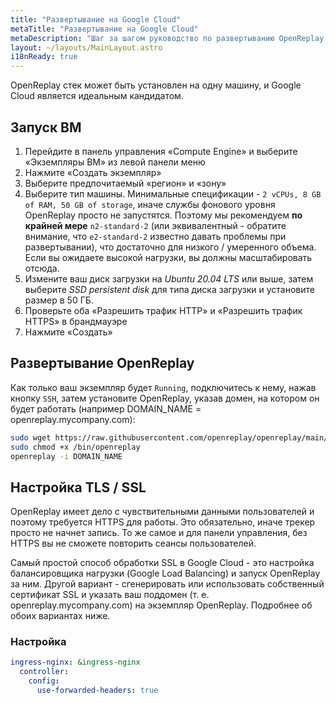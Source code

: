 ```yaml
---
title: "Развертывание на Google Cloud"
metaTitle: "Развертывание на Google Cloud"
metaDescription: "Шаг за шагом руководство по развертыванию OpenReplay на Google Cloud."
layout: ~/layouts/MainLayout.astro
i18nReady: true
---
```


<YoutubeVideo title="Смотрите, как развернуть OpenReplay в вашей инфраструктуре GCP"
  description="Если вы не любите читать, вы можете следовать этому видеоуроку, показывающему, как развернуть OpenReplay в GCP"
  videoURL="https://youtu.be/t31fj-0t3Dw"
  />

OpenReplay стек может быть установлен на одну машину, и Google Cloud является идеальным кандидатом.

## Запуск ВМ

1. Перейдите в панель управления «Compute Engine» и выберите «Экземпляры ВМ» из левой панели меню
2. Нажмите «Создать экземпляр»
3. Выберите предпочитаемый «регион» и «зону»
4. Выберите тип машины. Минимальные спецификации - `2 vCPUs, 8 GB of RAM, 50 GB of storage`, иначе службы фонового уровня OpenReplay просто не запустятся. Поэтому мы рекомендуем **по крайней мере** `n2-standard-2` (или эквивалентный - обратите внимание, что `e2-standard-2` известно давать проблемы при развертывании), что достаточно для низкого / умеренного объема. Если вы ожидаете высокой нагрузки, вы должны масштабировать отсюда.
5. Измените ваш диск загрузки на *Ubuntu 20.04 LTS* или выше, затем выберите *SSD persistent disk* для типа диска загрузки и установите размер в 50 ГБ.
6. Проверьте оба «Разрешить трафик HTTP» и «Разрешить трафик HTTPS» в брандмауэре
7. Нажмите «Создать»

## Развертывание OpenReplay

Как только ваш экземпляр будет `Running`, подключитесь к нему, нажав кнопку `SSH`, затем установите OpenReplay, указав домен, на котором он будет работать (например DOMAIN_NAME = openreplay.mycompany.com):


```bash
sudo wget https://raw.githubusercontent.com/openreplay/openreplay/main/scripts/helmcharts/openreplay-cli -O /bin/openreplay 
sudo chmod +x /bin/openreplay
openreplay -i DOMAIN_NAME
```


## Настройка TLS / SSL

OpenReplay имеет дело с чувствительными данными пользователей и поэтому требуется HTTPS для работы. Это обязательно, иначе трекер просто не начнет запись. То же самое и для панели управления, без HTTPS вы не сможете повторить сеансы пользователей.

Самый простой способ обработки SSL в Google Cloud - это настройка балансировщика нагрузки (Google Load Balancing) и запуск OpenReplay за ним. Другой вариант - сгенерировать или использовать собственный сертификат SSL и указать ваш поддомен (т. е. openreplay.mycompany.com) на экземпляр OpenReplay. Подробнее об обоих вариантах ниже.

### Настройка
```yaml
ingress-nginx: &ingress-nginx
  controller:
    config:
      use-forwarded-headers: true
```
